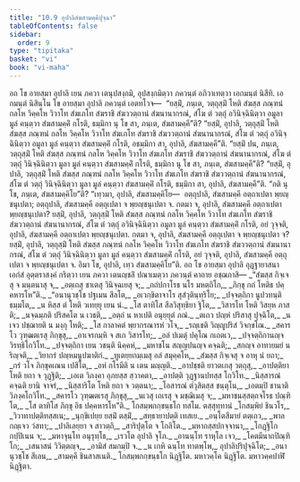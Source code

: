 ```yaml
---
title: "10.9 อุปาลิสํฆสามคฺคีปุจฺฉา"
tableOfContents: false
sidebar:
  order: 9
type: "tipitaka"
basket: "vi"
book: "vi-maha"
---
```



<DynamicBreadcrumb />

<Division number="476" book="vi-maha">

<Paragraph number="2021" book="vi-maha">
อถ โข อายสฺมา อุปาลิ เยน ภควา เตนุปสงฺกมิ, อุปสงฺกมิตฺวา ภควนฺตํ อภิวาเทตฺวา เอกมนฺตํ นิสีทิ. เอกมนฺตํ นิสินฺโน โข อายสฺมา อุปาลิ ภควนฺตํ เอตทโวจ—  “ยสฺมิํ, ภนฺเต, วตฺถุสฺมิํ โหติ สํฆสฺส ภณฺฑนํ กลโห วิคฺคโห วิวาโท สํฆเภโท สํฆราชิ สํฆววตฺถานํ สํฆนานากรณํ, สํโฆ ตํ วตฺถุํ อวินิจฺฉินิตฺวา อมูลา มูลํ คนฺตฺวา สํฆสามคฺคิํ กโรติ, ธมฺมิกา นุ โข สา, ภนฺเต, สํฆสามคฺคี”ติ? “ยสฺมิํ, อุปาลิ, วตฺถุสฺมิํ โหติ สํฆสฺส ภณฺฑนํ กลโห วิคฺคโห วิวาโท สํฆเภโท สํฆราชิ สํฆววตฺถานํ สํฆนานากรณํ, สํโฆ ตํ วตฺถุํ อวินิจฺฉินิตฺวา อมูลา มูลํ คนฺตฺวา สํฆสามคฺคิํ กโรติ, อธมฺมิกา สา, อุปาลิ, สํฆสามคฺคี”ติ.
</Paragraph>

<Paragraph number="2022" book="vi-maha">
“ยสฺมิํ ปน, ภนฺเต, วตฺถุสฺมิํ โหติ สํฆสฺส ภณฺฑนํ กลโห วิคฺคโห วิวาโท สํฆเภโท สํฆราชิ สํฆววตฺถานํ สํฆนานากรณํ, สํโฆ ตํ วตฺถุํ วินิจฺฉินิตฺวา มูลา มูลํ คนฺตฺวา สํฆสามคฺคิํ กโรติ, ธมฺมิกา นุ โข สา, ภนฺเต, สํฆสามคฺคี”ติ? “ยสฺมิํ, อุปาลิ, วตฺถุสฺมิํ โหติ สํฆสฺส ภณฺฑนํ กลโห วิคฺคโห วิวาโท สํฆเภโท สํฆราชิ สํฆววตฺถานํ สํฆนานากรณํ, สํโฆ ตํ วตฺถุํ วินิจฺฉินิตฺวา มูลา มูลํ คนฺตฺวา สํฆสามคฺคิํ กโรติ, ธมฺมิกา สา, อุปาลิ, สํฆสามคฺคี”ติ.
</Paragraph>

<Paragraph number="2023" book="vi-maha">
“กติ นุ โข, ภนฺเต, สํฆสามคฺคิโย”ติ? “เทฺวมา, อุปาลิ, สํฆสามคฺคิโย—  อตฺถุปาลิ, สํฆสามคฺคี อตฺถาเปตา พฺยญฺชนุเปตา; อตฺถุปาลิ, สํฆสามคฺคี อตฺถุเปตา จ พฺยญฺชนุเปตา จ. กตมา จ, อุปาลิ, สํฆสามคฺคี อตฺถาเปตา พฺยญฺชนุเปตา? ยสฺมิํ, อุปาลิ, วตฺถุสฺมิํ โหติ สํฆสฺส ภณฺฑนํ กลโห วิคฺคโห วิวาโท สํฆเภโท สํฆราชิ สํฆววตฺถานํ สํฆนานากรณํ, สํโฆ ตํ วตฺถุํ อวินิจฺฉินิตฺวา อมูลา มูลํ คนฺตฺวา สํฆสามคฺคิํ กโรติ, อยํ วุจฺจติ, อุปาลิ, สํฆสามคฺคี อตฺถาเปตา พฺยญฺชนุเปตา. กตมา จ, อุปาลิ, สํฆสามคฺคี อตฺถุเปตา จ พฺยญฺชนุเปตา จ? ยสฺมิํ, อุปาลิ, วตฺถุสฺมิํ โหติ สํฆสฺส ภณฺฑนํ กลโห วิคฺคโห วิวาโท สํฆเภโท สํฆราชิ สํฆววตฺถานํ สํฆนานากรณํ, สํโฆ ตํ วตฺถุํ วินิจฺฉินิตฺวา มูลา มูลํ คนฺตฺวา สํฆสามคฺคิํ กโรติ, อยํ วุจฺจติ, อุปาลิ, สํฆสามคฺคี อตฺถุเปตา จ พฺยญฺชนุเปตา จ. อิมา โข, อุปาลิ, เทฺว สํฆสามคฺคิโย”ติ.
</Paragraph>

</Division>
<Division number="477" book="vi-maha">

<Paragraph number="2024" book="vi-maha">
อถ โข อายสฺมา อุปาลิ อุฏฺฐายาสนา เอกํสํ อุตฺตราสงฺคํ กริตฺวา เยน ภควา เตนญฺชลิํ ปณาเมตฺวา ภควนฺตํ คาถาย อชฺฌภาสิ—
</Paragraph>

<Paragraph number="2025" type="verses" book="vi-maha">
_“สํฆสฺส กิจฺเจสุ จ มนฺตนาสุ จ,_  
_อตฺเถสุ ชาเตสุ วินิจฺฉเยสุ จ;_  
_กถํปกาโรธ นโร มหตฺถิโก,_  
_ภิกฺขุ กถํ โหติธ ปคฺคหารโห”ติ._  

</Paragraph>

<Paragraph number="2026" type="verses" book="vi-maha">
_“อนานุวชฺโช ปฐเมน สีลโต,_  
_อเวกฺขิตาจาโร สุสํวุตินฺทฺริโย;_  
_ปจฺจตฺถิกา นูปวทนฺติ ธมฺมโต,_  
_น หิสฺส ตํ โหติ วเทยฺยุ เยน นํ._  

</Paragraph>

<Paragraph number="2027" type="verses" book="vi-maha">
_โส ตาทิโส สีลวิสุทฺธิยา ฐิโต,_  
_วิสารโท โหติ วิสยฺห ภาสติ;_  
_นจฺฉมฺภติ ปริสคโต น เวธติ,_  
_อตฺถํ น หาเปติ อนุยฺยุตํ ภณํ._  

</Paragraph>

<Paragraph number="2028" type="verses" book="vi-maha">
_ตเถว ปญฺหํ ปริสาสุ ปุจฺฉิโต,_  
_น เจว ปชฺฌายติ น มงฺกุ โหติ;_  
_โส กาลาคตํ พฺยากรณารหํ วโจ,_  
_รญฺเชติ วิญฺญูปริสํ วิจกฺขโณ._  

</Paragraph>

<Paragraph number="2029" type="verses" book="vi-maha">
_สคารโว วุฑฺฒตเรสุ ภิกฺขุสุ,_  
_อาเจรกมฺหิ จ สเก วิสารโท;_  
_อลํ ปเมตุํ ปคุโณ กเถตเว,_  
_ปจฺจตฺถิกานญฺจ วิรทฺธิโกวิโท._  

</Paragraph>

<Paragraph number="2030" type="verses" book="vi-maha">
_ปจฺจตฺถิกา เยน วชนฺติ นิคฺคหํ,_  
_มหาชโน สญฺญปนญฺจ คจฺฉติ;_  
_สกญฺจ อาทายมยํ น ริญฺจติ,_  
_วิยากรํ ปญฺหมนูปฆาติกํ._  

</Paragraph>

<Paragraph number="2031" type="verses" book="vi-maha">
_ทูเตยฺยกมฺเมสุ อลํ สมุคฺคโห,_  
_สํฆสฺส กิจฺเจสุ จ อาหุ นํ ยถา;_  
_กรํ วโจ ภิกฺขุคเณน เปสิโต,_  
_อหํ กโรมีติ น เตน มญฺญติ._  

</Paragraph>

<Paragraph number="2032" type="verses" book="vi-maha">
_อาปชฺชติ ยาวตเกสุ วตฺถุสุ,_  
_อาปตฺติยา โหติ ยถา จ วุฏฺฐิติ;_  
_เอเต วิภงฺคา อุภยสฺส สฺวาคตา,_  
_อาปตฺติ วุฏฺฐานปทสฺส โกวิโท._  

</Paragraph>

<Paragraph number="2033" type="verses" book="vi-maha">
_นิสฺสารณํ คจฺฉติ ยานิ จาจรํ,_  
_นิสฺสาริโต โหติ ยถา จ วตฺตนา;_  
_โอสารณํ ตํวุสิตสฺส ชนฺตุโน,_  
_เอตมฺปิ ชานาติ วิภงฺคโกวิโท._  

</Paragraph>

<Paragraph number="2034" type="verses" book="vi-maha">
_สคารโว วุฑฺฒตเรสุ ภิกฺขุสุ,_  
_นเวสุ เถเรสุ จ มชฺฌิเมสุ จ;_  
_มหาชนสฺสตฺถจโรธ ปณฺฑิโต,_  
_โส ตาทิโส ภิกฺขุ อิธ ปคฺคหารโห”ติ._  


</Paragraph>
</Division>

<Paragraph number="2035" type="center" book="vi-maha">
โกสมฺพกกฺขนฺธโก ทสโม.



</Paragraph>

<Paragraph number="2036" type="center" book="vi-maha">
ตสฺสุทฺทานํ


</Paragraph>

<Paragraph number="2037" type="verses" book="vi-maha">
_โกสมฺพิยํ ชินวโร,_  
_วิวาทาปตฺติทสฺสเน;_  
_นุกฺขิเปยฺย ยสฺมิํ ตสฺมิํ,_  
_สทฺธายาปตฺติ เทสเย._  

</Paragraph>

<Paragraph number="2038" type="verses" book="vi-maha">
_อนฺโตสีมายํ ตตฺเถว,_  
_พาลกญฺเจว วํสทา;_  
_ปาลิเลยฺยา จ สาวตฺถิ,_  
_สาริปุตฺโต จ โกลิโต._  

</Paragraph>

<Paragraph number="2039" type="verses" book="vi-maha">
_มหากสฺสปกจฺจานา,_  
_โกฏฺฐิโก กปฺปิเนน จ;_  
_มหาจุนฺโท อนุรุทฺโธ,_  
_เรวโต อุปาลิ จุโภ._  

</Paragraph>

<Paragraph number="2040" type="verses" book="vi-maha">
_อานนฺโท ราหุโล เจว,_  
_โคตมีนาถปิณฺฑิโก;_  
_เสนาสนํ วิวิตฺตญฺจ,_  
_อามิสํ สมกมฺปิ จ._  

</Paragraph>

<Paragraph number="2041" type="verses" book="vi-maha">
_น เกหิ ฉนฺโท ทาตพฺโพ,_  
อุปาลิปริปุจฺฉิโต;_  
_อนานุวชฺโช สีเลน,_  
_สามคฺคี ชินสาสเนติ._  


</Paragraph>

<Paragraph number="2042" type="center" book="vi-maha">
โกสมฺพกกฺขนฺธโก นิฏฺฐิโต.



</Paragraph>

<Paragraph number="2043" type="center" book="vi-maha">
มหาวคฺโค นิฏฺฐิโต.



</Paragraph>

<Paragraph number="2044" type="center" book="vi-maha">
มหาวคฺคปาฬิ นิฏฺฐิตา.
</Paragraph>